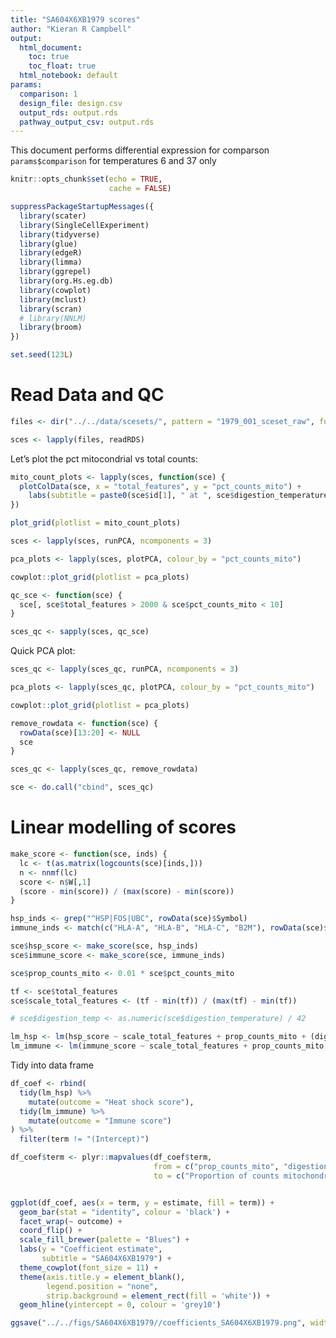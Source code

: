 ```yaml
---
title: "SA604X6XB1979 scores"
author: "Kieran R Campbell"
output:
  html_document: 
    toc: true
    toc_float: true
  html_notebook: default
params:
  comparison: 1
  design_file: design.csv
  output_rds: output.rds
  pathway_output_csv: output.rds
---
```


This document performs differential expression for comparson `params$comparison` for temperatures 6 and 37 only


```r
knitr::opts_chunk$set(echo = TRUE,
                      cache = FALSE)

suppressPackageStartupMessages({
  library(scater)
  library(SingleCellExperiment)
  library(tidyverse)
  library(glue)
  library(edgeR)
  library(limma)
  library(ggrepel)
  library(org.Hs.eg.db)
  library(cowplot)
  library(mclust)
  library(scran)
  # library(NNLM)
  library(broom)
})

set.seed(123L)
```

# Read Data and QC

```r
files <- dir("../../data/scesets/", pattern = "1979_001_sceset_raw", full.names = TRUE)

sces <- lapply(files, readRDS)
```

Let's plot the pct mitocondrial vs total counts:

```r
mito_count_plots <- lapply(sces, function(sce) {
  plotColData(sce, x = "total_features", y = "pct_counts_mito") +
    labs(subtitle = paste0(sce$id[1], " at ", sce$digestion_temperature[1], "C"))
})

plot_grid(plotlist = mito_count_plots)
```


```r
sces <- lapply(sces, runPCA, ncomponents = 3)

pca_plots <- lapply(sces, plotPCA, colour_by = "pct_counts_mito")

cowplot::plot_grid(plotlist = pca_plots)
```



```r
qc_sce <- function(sce) {
  sce[, sce$total_features > 2000 & sce$pct_counts_mito < 10]
}

sces_qc <- sapply(sces, qc_sce)
```

Quick PCA plot:

```r
sces_qc <- lapply(sces_qc, runPCA, ncomponents = 3)

pca_plots <- lapply(sces_qc, plotPCA, colour_by = "pct_counts_mito")

cowplot::plot_grid(plotlist = pca_plots)
```


```r
remove_rowdata <- function(sce) {
  rowData(sce)[13:20] <- NULL
  sce
}

sces_qc <- lapply(sces_qc, remove_rowdata)

sce <- do.call("cbind", sces_qc)
```

# Linear modelling of scores


```r
make_score <- function(sce, inds) {
  lc <- t(as.matrix(logcounts(sce)[inds,]))
  n <- nnmf(lc)
  score <- n$W[,1]
  (score - min(score)) / (max(score) - min(score))
}

hsp_inds <- grep("^HSP|FOS|UBC", rowData(sce)$Symbol)
immune_inds <- match(c("HLA-A", "HLA-B", "HLA-C", "B2M"), rowData(sce)$Symbol)

sce$hsp_score <- make_score(sce, hsp_inds)
sce$immune_score <- make_score(sce, immune_inds)
```


```r
sce$prop_counts_mito <- 0.01 * sce$pct_counts_mito

tf <- sce$total_features
sce$scale_total_features <- (tf - min(tf)) / (max(tf) - min(tf))

# sce$digestion_temp <- as.numeric(sce$digestion_temperature) / 42

lm_hsp <- lm(hsp_score ~ scale_total_features + prop_counts_mito + (digestion_temperature == 37), data = as.data.frame(colData(sce)))
lm_immune <- lm(immune_score ~ scale_total_features + prop_counts_mito + (digestion_temperature == 37), data = as.data.frame(colData(sce)))
```

Tidy into data frame

```r
df_coef <- rbind(
  tidy(lm_hsp) %>% 
    mutate(outcome = "Heat shock score"),
  tidy(lm_immune) %>% 
    mutate(outcome = "Immune score")
) %>% 
  filter(term != "(Intercept)")

df_coef$term <- plyr::mapvalues(df_coef$term,
                                from = c("prop_counts_mito", "digestion_temperature == 37TRUE", "scale_total_features"),
                                to = c("Proportion of counts mitochondrial", "Digestion at 37C", "# genes expressed"))


ggplot(df_coef, aes(x = term, y = estimate, fill = term)) +
  geom_bar(stat = "identity", colour = 'black') +
  facet_wrap(~ outcome) +
  coord_flip() +
  scale_fill_brewer(palette = "Blues") +
  labs(y = "Coefficient estimate",
       subtitle = "SA604X6XB1979") +
  theme_cowplot(font_size = 11) +
  theme(axis.title.y = element_blank(),
        legend.position = "none",
        strip.background = element_rect(fill = 'white')) +
  geom_hline(yintercept = 0, colour = 'grey10')

ggsave("../../figs/SA604X6XB1979//coefficients_SA604X6XB1979.png", width = 5, height = 2)
```


